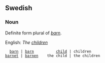 
==Swedish==
===Noun===

Definite form plural of ''[[barn]]''.

English: ''The [[children]]''


   [[barn]] | [[barn]]          [[child]] | children
 [[barnet]] | [[barnen]]    the child | the children